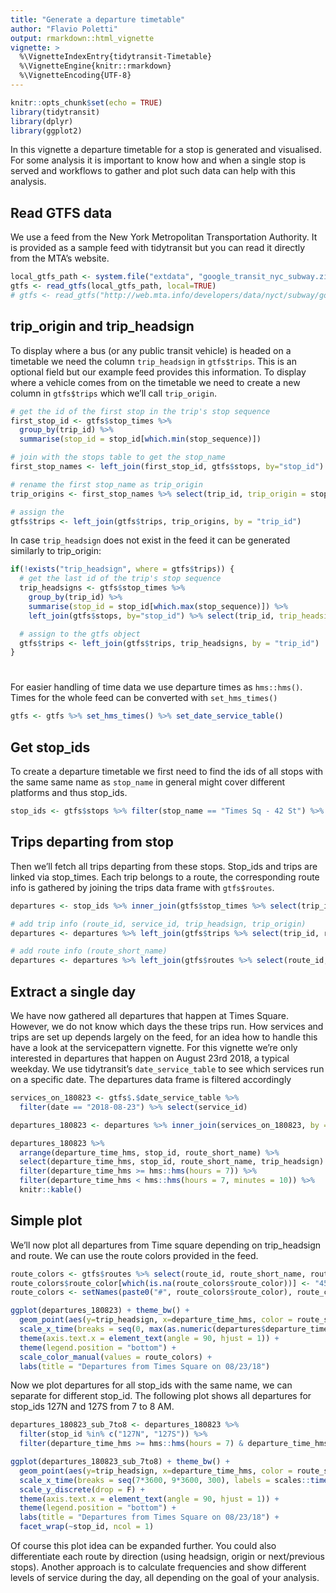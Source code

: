 ```yaml
---
title: "Generate a departure timetable"
author: "Flavio Poletti"
output: rmarkdown::html_vignette
vignette: >
  %\VignetteIndexEntry{tidytransit-Timetable}
  %\VignetteEngine{knitr::rmarkdown}
  %\VignetteEncoding{UTF-8}
---
```


```r
knitr::opts_chunk$set(echo = TRUE)
library(tidytransit)
library(dplyr)
library(ggplot2)
```

In this vignette a departure timetable for a stop is generated and visualised. For some 
analysis it is important to know how and when a single stop is served and workflows to
gather and plot such data can help with this analysis.

## Read GTFS data

We use a feed from the New York Metropolitan Transportation Authority. It is provided as a 
sample feed with tidytransit but you can read it directly from the MTA's website. 

```r
local_gtfs_path <- system.file("extdata", "google_transit_nyc_subway.zip", package = "tidytransit")
gtfs <- read_gtfs(local_gtfs_path, local=TRUE)
# gtfs <- read_gtfs("http://web.mta.info/developers/data/nyct/subway/google_transit.zip")
```

## trip_origin and trip_headsign

To display where a bus (or any public transit vehicle) is headed on a timetable we need the 
column `trip_headsign` in `gtfs$trips`. This is an optional field but our example feed 
provides this information. To display where a vehicle comes from on the timetable we need to 
create a new column in `gtfs$trips` which we'll call `trip_origin`.

```r
# get the id of the first stop in the trip's stop sequence
first_stop_id <- gtfs$stop_times %>% 
  group_by(trip_id) %>% 
  summarise(stop_id = stop_id[which.min(stop_sequence)])

# join with the stops table to get the stop_name
first_stop_names <- left_join(first_stop_id, gtfs$stops, by="stop_id")

# rename the first stop_name as trip_origin
trip_origins <- first_stop_names %>% select(trip_id, trip_origin = stop_name)

# assign the 
gtfs$trips <- left_join(gtfs$trips, trip_origins, by = "trip_id")
```

In case `trip_headsign` does not exist in the feed it can be generated similarly to 
trip_origin:

```r
if(!exists("trip_headsign", where = gtfs$trips)) {
  # get the last id of the trip's stop sequence
  trip_headsigns <- gtfs$stop_times %>% 
    group_by(trip_id) %>% 
    summarise(stop_id = stop_id[which.max(stop_sequence)]) %>% 
    left_join(gtfs$stops, by="stop_id") %>% select(trip_id, trip_headsign = stop_name)

  # assign to the gtfs object 
  gtfs$trips <- left_join(gtfs$trips, trip_headsigns, by = "trip_id")
}
```


# 

For easier handling of time data we use departure times as `hms::hms()`. Times for the whole 
feed can be converted with `set_hms_times()`

```r
gtfs <- gtfs %>% set_hms_times() %>% set_date_service_table()
```

## Get stop_ids

To create a departure timetable we first need to find the ids of all stops with the same 
same name as `stop_name` in general might cover different platforms and thus stop_ids.

```r
stop_ids <- gtfs$stops %>% filter(stop_name == "Times Sq - 42 St") %>% select(stop_id)
```

## Trips departing from stop 

Then we'll fetch all trips departing from these stops. Stop_ids and trips are linked via 
stop_times. Each trip belongs to a route, the corresponding route info is gathered by joining 
the trips data frame with `gtfs$routes`.

```r
departures <- stop_ids %>% inner_join(gtfs$stop_times %>% select(trip_id, arrival_time_hms, departure_time_hms, stop_id), by = "stop_id")

# add trip info (route_id, service_id, trip_headsign, trip_origin)
departures <- departures %>% left_join(gtfs$trips %>% select(trip_id, route_id, service_id, trip_headsign, trip_origin), by = "trip_id") 

# add route info (route_short_name)
departures <- departures %>% left_join(gtfs$routes %>% select(route_id, route_short_name), by = "route_id")
```

## Extract a single day 

We have now gathered all departures that happen at Times Square. However, we do not know which 
days the these trips run. How services and trips are set up depends largely on the feed,
for an idea how to handle this have a look at the servicepattern vignette. For this vignette
we're only interested in departures that happen on August 23rd 2018, a typical weekday. We
use tidytransit's `date_service_table` to see which services run on a specific date. The 
departures data frame is filtered accordingly

```r
services_on_180823 <- gtfs$.$date_service_table %>% 
  filter(date == "2018-08-23") %>% select(service_id)

departures_180823 <- departures %>% inner_join(services_on_180823, by = "service_id")
```

```r
departures_180823 %>%
  arrange(departure_time_hms, stop_id, route_short_name) %>% 
  select(departure_time_hms, stop_id, route_short_name, trip_headsign) %>% 
  filter(departure_time_hms >= hms::hms(hours = 7)) %>% 
  filter(departure_time_hms < hms::hms(hours = 7, minutes = 10)) %>% 
  knitr::kable()
```

## Simple plot

We'll now plot all departures from Time square depending on trip_headsign and route. We can
use the route colors provided in the feed.

```r
route_colors <- gtfs$routes %>% select(route_id, route_short_name, route_color)
route_colors$route_color[which(is.na(route_colors$route_color))] <- "454545"
route_colors <- setNames(paste0("#", route_colors$route_color), route_colors$route_short_name)

ggplot(departures_180823) + theme_bw() +
  geom_point(aes(y=trip_headsign, x=departure_time_hms, color = route_short_name), size = 0.2) +
  scale_x_time(breaks = seq(0, max(as.numeric(departures$departure_time_hms)), 3600), labels = scales::time_format("%H:%M")) +
  theme(axis.text.x = element_text(angle = 90, hjust = 1)) +
  theme(legend.position = "bottom") +
  scale_color_manual(values = route_colors) +
  labs(title = "Departures from Times Square on 08/23/18")
```

Now we plot departures for all stop_ids with the same name, we can separate for different
stop_id. The following plot shows all departures for stop_ids 127N and 127S from 7 to 8 AM.

```r
departures_180823_sub_7to8 <- departures_180823 %>% 
  filter(stop_id %in% c("127N", "127S")) %>% 
  filter(departure_time_hms >= hms::hms(hours = 7) & departure_time_hms <= hms::hms(hour = 8))

ggplot(departures_180823_sub_7to8) + theme_bw() +
  geom_point(aes(y=trip_headsign, x=departure_time_hms, color = route_short_name), size = 1) +
  scale_x_time(breaks = seq(7*3600, 9*3600, 300), labels = scales::time_format("%H:%M")) +
  scale_y_discrete(drop = F) +
  theme(axis.text.x = element_text(angle = 90, hjust = 1)) +
  theme(legend.position = "bottom") +
  labs(title = "Departures from Times Square on 08/23/18") +
  facet_wrap(~stop_id, ncol = 1)
```

Of course this plot idea can be expanded further. You could also differentiate each route by
direction (using headsign, origin or next/previous stops). Another approach is to calculate 
frequencies and show different levels of service during the day, all depending on the goal 
of your analysis. 
